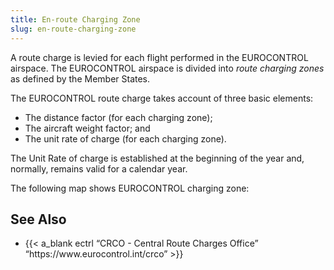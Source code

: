 ```yaml
---
title: En-route Charging Zone
slug: en-route-charging-zone
---
```


A route charge is levied for each flight performed in the EUROCONTROL airspace.
The EUROCONTROL airspace is divided into *route charging zones* as defined by
the Member States.

The EUROCONTROL route charge takes account of three basic elements:

* The distance factor (for each charging zone);
* The aircraft weight factor; and
* The unit rate of charge (for each charging zone).

The Unit Rate of charge is established at the beginning of the year and,
normally, remains valid for a calendar year.

The following map shows EUROCONTROL charging zone:

<div id="observablehq-map-4d7e0c2d"></div>

<script type="module">
import {Runtime, Inspector} from "https://cdn.jsdelivr.net/npm/@observablehq/runtime@4/dist/runtime.js";
import define from "https://api.observablehq.com/@espinielli/central-route-charging-office-zones-and-rates.js?v=3";
new Runtime().module(define, name => {
  if (name === "map") return new Inspector(document.querySelector("#observablehq-map-4d7e0c2d"));
});
</script>


## See Also

* {{< a_blank ectrl "CRCO - Central Route Charges Office" "https://www.eurocontrol.int/crco" >}}
